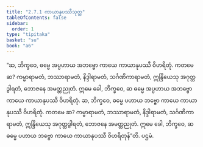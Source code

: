 ```yaml
---
title: "2.7.1 ကာယာနုပဿီသုတ္တ"
tableOfContents: false
sidebar:
  order: 1
type: "tipitaka"
basket: "su"
book: "a6"
---
```



<DynamicBreadcrumb />

<Division number="117" book="a6">

<Paragraph number="765" book="a6">
“ဆ, ဘိက္ခဝေ, ဓမ္မေ အပ္ပဟာယ အဘဗ္ဗော ကာယေ ကာယာနုပဿီ ဝိဟရိတုံ. ကတမေ ဆ? ကမ္မာရာမတံ, ဘဿာရာမတံ, နိဒ္ဒါရာမတံ, သင်္ဂဏိကာရာမတံ, ဣန္ဒြိယေသု အဂုတ္တဒွါရတံ, ဘောဇနေ အမတ္တညုတံ. ဣမေ ခေါ, ဘိက္ခဝေ, ဆ ဓမ္မေ အပ္ပဟာယ အဘဗ္ဗော ကာယေ ကာယာနုပဿီ ဝိဟရိတုံ.
</Paragraph>

<Paragraph number="766" book="a6">
ဆ, ဘိက္ခဝေ, ဓမ္မေ ပဟာယ ဘဗ္ဗော ကာယေ ကာယာနုပဿီ ဝိဟရိတုံ. ကတမေ ဆ? ကမ္မာရာမတံ, ဘဿာရာမတံ, နိဒ္ဒါရာမတံ, သင်္ဂဏိကာရာမတံ, ဣန္ဒြိယေသု အဂုတ္တဒွါရတံ, ဘောဇနေ အမတ္တညုတံ. ဣမေ ခေါ, ဘိက္ခဝေ, ဆ ဓမ္မေ ပဟာယ ဘဗ္ဗော ကာယေ ကာယာနုပဿီ ဝိဟရိတုန်”တိ.

</Paragraph>
</Division>

<Paragraph number="767" type="center" book="a6">
ပဌမံ.
</Paragraph>